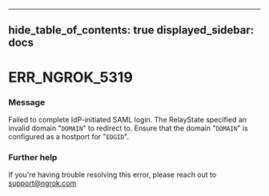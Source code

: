 

---
hide_table_of_contents: true
displayed_sidebar: docs
---


# ERR_NGROK_5319

### Message
Failed to complete IdP-initiated SAML login. The RelayState specified an invalid domain "`DOMAIN`" to redirect to. Ensure that the domain "`DOMAIN`" is configured as a hostport for "`EDGID`".

<ErrorDetails error="err_ngrok_5319" />



### Further help
If you're having trouble resolving this error, please reach out to [support@ngrok.com](mailto:support@ngrok.com?subject=Help%20with%20ERR_NGROK_5319)

